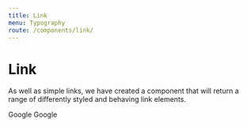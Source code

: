 ```yaml
---
title: Link
menu: Typography
route: /components/link/
---
```



# Link

As well as simple links, we have created a component that will return a range of
differently styled and behaving link elements.

<Link to="http://google.com" target="_blank">Google</Link>
<Link to="http://google.com" target="_blank" type="button">Google</Link>
